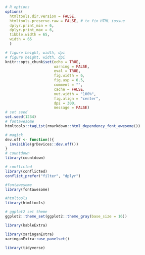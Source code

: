 ```r

# R options
options(
  htmltools.dir.version = FALSE,
  htmltools.preserve.raw = FALSE, # to fix HTML iossue
  dplyr.print_min = 6, 
  dplyr.print_max = 6,
  tibble.width = 65,
  width = 65
  )

# figure height, width, dpi
# figure height, width, dpi
knitr::opts_chunk$set(echo = TRUE, 
                      warning = FALSE, 
                      eval = TRUE,
                      fig.width = 6, 
                      fig.asp = 0.5,
                      comment = "", 
                      cache = FALSE, 
                      out.width = "100%",
                      fig.align = "center",
                      dpi = 300,
                      message = FALSE)
# set seed
set.seed(1234)
# fontawesome
htmltools::tagList(rmarkdown::html_dependency_font_awesome())

# magick
dev.off <- function(){
  invisible(grDevices::dev.off())
}
# countdown
library(countdown)

# conflicted
library(conflicted)
conflict_prefer("filter", "dplyr")

#fontawesome
library(fontawesome)

#htmltools
library(htmltools)

# ggplot2 set theme
ggplot2::theme_set(ggplot2::theme_gray(base_size = 16))

library(kableExtra)

library(xaringanExtra)
xaringanExtra::use_panelset()

library(tidyverse)

```

<script async defer data-domain="rbtl-fs22.github.io/website" src="https://plausible.io/js/plausible.js"></script>

